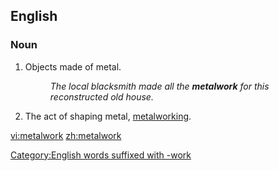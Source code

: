 ==English==
===Noun===
{{en-noun|s|-}}

#Objects made of metal.
#:''The local blacksmith made all the '''metalwork''' for this reconstructed old house.''
#The act of shaping metal, [[metalworking]].

[[Category:English words suffixed with -work]]
[[vi:metalwork]]
[[zh:metalwork]]